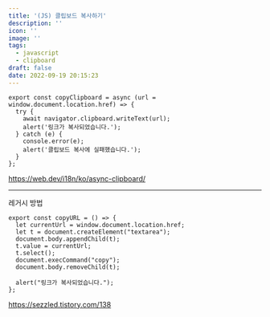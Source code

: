 ```yaml
---
title: '(JS) 클립보드 복사하기'
description: ''
icon: ''
image: ''
tags:
  - javascript
  - clipboard
draft: false
date: 2022-09-19 20:15:23
---
```


```tsx
export const copyClipboard = async (url = window.document.location.href) => {
  try {
    await navigator.clipboard.writeText(url);
    alert('링크가 복사되었습니다.');
  } catch (e) {
    console.error(e);
    alert('클립보드 복사에 실패했습니다.');
  }
};
```

https://web.dev/i18n/ko/async-clipboard/

---

레거시 방법

```tsx
export const copyURL = () => {
  let currentUrl = window.document.location.href;
  let t = document.createElement("textarea");
  document.body.appendChild(t);
  t.value = currentUrl;
  t.select();
  document.execCommand("copy");
  document.body.removeChild(t);

  alert("링크가 복사되었습니다.");
};
```

https://sezzled.tistory.com/138